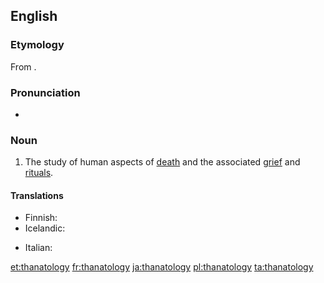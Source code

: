 ==English==
{{wikipedia}}

===Etymology===
From {{confix|thanato|ology}}.

===Pronunciation===
* {{a|UK}} {{IPA|/θanəˈtɒlədʒi/}}

===Noun===
{{en-noun|-}}

# {{psychology}} The study of human aspects of [[death]] and the associated [[grief]] and [[ritual]]s.

====Translations====
{{trans-top|study of human aspects of death}}
* Finnish: {{t-|fi|tanatologia}}
* Icelandic: {{t|is|dauðafræði|f}}
{{trans-mid}}
* Italian: {{t+|it|tanatologia|f}}
{{trans-bottom}}

[[et:thanatology]]
[[fr:thanatology]]
[[ja:thanatology]]
[[pl:thanatology]]
[[ta:thanatology]]